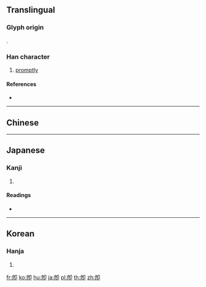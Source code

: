 {{character info/new}}
{{character info/new|0x2f830}}
{{also|即}}

==Translingual==

===Glyph origin===
{{Han etym}}
{{Han compound|皀|卪|c1=s|c2=p|ls=psc}}.

===Han character===
{{Han char|rn=26|rad=卩|as=07|sn=9|four=|canj=HPSL,XHPSL|ids=⿰皀卩}}

# [[promptly]]

====References====
* {{Han ref|kx=0160.030|dkj=02872|hdz=10316.020|uh=537D|ud=21373}}

----

==Chinese==
{{zh-see|即|v}}

----

==Japanese==
{{ja-kanji forms|即|卽}}

===Kanji===
{{ja-kanji|grade=|rs=卩07|style=ky|shin=即}}

# {{defn|lang=ja|sort=卩07}}

====Readings====
* {{ja-readings|on=[[そく]] (soku), [[しょく]] (shoku)|kun=[[つく]] (tsuku), [[すなわち]] (sunawachi), [[もし]] (moshi)}}

----

==Korean==

===Hanja===
{{ko-hanja|hangeul=즉|rv=jeuk|mr=chŭk}}

# {{defn|lang=ko|sort=卩07}}

[[fr:卽]]
[[ko:卽]]
[[hu:卽]]
[[ja:卽]]
[[pl:卽]]
[[th:卽]]
[[zh:卽]]